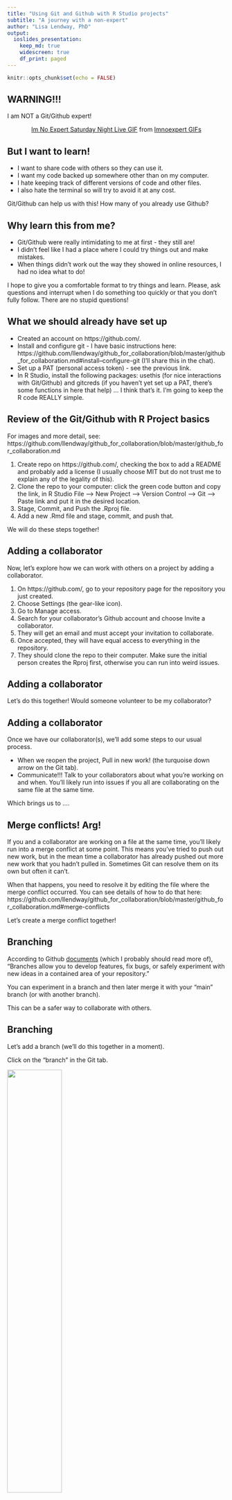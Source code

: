 ```yaml
---
title: "Using Git and Github with R Studio projects"
subtitle: "A journey with a non-expert"
author: "Lisa Lendway, PhD"
output: 
  ioslides_presentation:
    keep_md: true
    widescreen: true
    df_print: paged
---
```


```r
knitr::opts_chunk$set(echo = FALSE)
```

## WARNING!!!

I am NOT a Git/Github expert!

<center>

<div class="tenor-gif-embed" data-postid="21632152" data-share-method="host" data-width="40%" data-aspect-ratio="1.0"><a href="https://tenor.com/view/im-no-expert-saturday-night-live-im-not-apro-im-not-an-expert-iam-not-that-expert-with-it-gif-21632152">Im No Expert Saturday Night Live GIF</a> from <a href="https://tenor.com/search/imnoexpert-gifs">Imnoexpert GIFs</a></div><script type="text/javascript" async src="https://tenor.com/embed.js"></script>

</center>

## But I want to learn!

* I want to share code with others so they can use it.  
* I want my code backed up somewhere other than on my computer.  
* I hate keeping track of different versions of code and other files.  
* I also hate the terminal so will try to avoid it at any cost.

Git/Github can help us with this! How many of you already use Github? 

## Why learn this from me?

* Git/Github were really intimidating to me at first - they still are!  
* I didn't feel like I had a place where I could try things out and make mistakes.  
* When things didn't work out the way they showed in online resources, I had no idea what to do!  

I hope to give you a comfortable format to try things and learn. Please, ask questions and interrupt when I do something too quickly or that you don't fully follow. There are no stupid questions!


## What we should already have set up

* Created an account on https://github.com/.
* Install and configure git - I have basic instructions here: https://github.com/llendway/github_for_collaboration/blob/master/github_for_collaboration.md#install--configure-git (I'll share this in the chat).  
* Set up a PAT (personal access token) - see the previous link.  
* In R Studio, install the following packages: usethis (for nice interactions with Git/Github) and gitcreds (if you haven't yet set up a PAT, there's some functions in here that help) ... I think that's it. I'm going to keep the R code REALLY simple.


## Review of the Git/Github with R Project basics 

For images and more detail, see: https://github.com/llendway/github_for_collaboration/blob/master/github_for_collaboration.md

1. Create repo on https://github.com/, checking the box to add a README and probably add a license (I usually choose MIT but do not trust me to explain any of the legality of this).  
2. Clone the repo to your computer: click the green code button and copy the link, in R Studio File --> New Project --> Version Control --> Git --> Paste link and put it in the desired location.  
3. Stage, Commit, and Push the .Rproj file.  
4. Add a new .Rmd file and stage, commit, and push that.

We will do these steps together!

## Adding a collaborator

Now, let's explore how we can work with others on a project by adding a collaborator.

1. On https://github.com/, go to your repository page for the repository you just created. 
2. Choose Settings (the gear-like icon).  
3. Go to Manage access. 
4. Search for your collaborator's Github account and choose Invite a collaborator.  
5. They will get an email and must accept your invitation to collaborate. 
6. Once accepted, they will have equal access to everything in the repository.  
7. They should clone the repo to their computer. Make sure the initial person creates the Rproj first, otherwise you can run into weird issues.

## Adding a collaborator

Let's do this together! Would someone volunteer to be my collaborator?

## Adding a collaborator

Once we have our collaborator(s), we'll add some steps to our usual process. 

* When we reopen the project, Pull in new work! (the turquoise down arrow on the Git tab).
* Communicate!!! Talk to your collaborators about what you're working on and when. You'll likely run into issues if you all are collaborating on the same file at the same time. 

Which brings us to ....

## Merge conflicts! Arg!

If you and a collaborator are working on a file at the same time, you'll likely run into a merge conflict at some point. This means you've tried to push out new work, but in the mean time a collaborator has already pushed out more new work that you hadn't pulled in. Sometimes Git can resolve them on its own but often it can't.

When that happens, you need to resolve it by editing the file where the merge conflict occurred. You can see details of how to do that here: https://github.com/llendway/github_for_collaboration/blob/master/github_for_collaboration.md#merge-conflicts

Let's create a merge conflict together!

## Branching

According to Github [documents](https://docs.github.com/en/github/collaborating-with-pull-requests/proposing-changes-to-your-work-with-pull-requests/about-branches) (which I probably should read more of), "Branches allow you to develop features, fix bugs, or safely experiment with new ideas in a contained area of your repository." 

You can experiment in a branch and then later merge it with your "main" branch (or with another branch). 

This can be a safer way to collaborate with others.


## Branching

Let's add a branch (we'll do this together in a moment).

Click on the "branch" in the Git tab.  


![](images/branch.png){width="50%"}



## Branching

Give it a name and create. You'll see this after you do. 

![](images/branch_created.png){width="50%"}

You can also see the new branch on Github. Let's do these steps together.

## Branching

Now that we have a branch, let's use it. Make a change to a file in the new branch (we'll just use the README). Commit and push the changed file. On Github, you'll see a message like this:

![](images/branch_compare_pr.png){width="90%"}

If I'm collaborating, the collaborator can pull in changes to see the new branch. 

Let's do this together. Make a few commits and pushes.


## Branching - merging to main

Once we are satisfied with the work we did in our branch, we'll want to merge it back to the main branch. Go out to Github and click on the Compare & pull request button in the new branch. This is creating a pull request - asking someone (in this case yourself) to pull in the changes you're about to merge. Fill in the fields and click Create pull request.

![](images/branch_pr.png){width="50%"}

## Branching - merging to main

I could keep making changes, committing, and pushing. If I'm finished, and since I didn't make any difficult changes, it can be merged automatically - this won't always be the case.

![](images/branch_merge.png){width="90%"}

Click Merge pull request.

## Branching - merging to main w/ conflict

What if I (or my collaborator) made changes to the same file in the main branch, while I was making changes to it in the new branch? We'll have a merge conflict to resolve! Let's see those steps. First, we each make our changes and save, commit, and push.

<div class="columns-2">
![Change in new branch](images/1_change_in_new_branch.png){width="90%"}

![Change in main branch](images/2_change_in_main_branch.png){width="90%"}

</div>


## Branching - merging to main w/ conflict

In Github, click on the Compare & pull request button. This time, you'll see a screen like this - notice the red X message. Still click create pull request.

![](images/3_no_auto_merge.png){width="70%"}

## Branching - merging to main w/ conflict

On this screen, you can click the Resolve conflict button.

![](images/4_resolve_conflict.png){width="70%"}

## Branching - merging to main w/ conflict

An editor will open where you can make changes ... in this case, it's pretty easy to do it here, but I imagine this could get pretty complicated. I guess that's a good reason to do small steps in the branches so you don't run into those :)

![](images/5_conflict_editor.png){width = "70%"}
## Branching - merging to main w/ conflict

Resolve the conflict and click Mark as resolved. Now you should be able to merge pull request as before and follow to the next steps as if you didn't have a merge conflict!

![](images/6_conflict_resolved.png){width="70%"}

## Branching - merging to main

Confirm that you really do want to merge the new branch with the main branch.

![](images/branch_confirm_merge.png){width="90%"}

## Branching - merging to main

If you don't need the branch anymore, you can delete it. 

![](images/branch_delete.png){width="90%"}

Then, go back to R Studio and pull in the changes, from the main branch.Note that it still shows up in R Studio so be careful you don't do work there (I can't figure out how to get rid of it).

## Pull requests (PRs)

Once you're comfortable using these tools on your own and with some trusted collaborators, you may want to start making suggestions to other people's code - maybe add a feature in your favorite package or even just suggesting a typo fix in some documentation. That's a pull request! 

We are going to use the instructions here: https://usethis.r-lib.org/articles/articles/pr-functions.html

And we're going to make pull requests to a PR practice repo I created: https://github.com/llendway/pr_practice

## Pull requests (PRs)

We will need to load the usethis library. You should also have the gert and credentials packages installed.

```r
library(usethis)
```


## Pull requests - fork and clone

You are going to fork and clone the repo. Forking is putting it in your own Github repo and cloning it puts it on your computer. This function also sets the upstream remote to the original repo (mine, in this case) so you 

```r

```


## Pull requests (PRs)


## Pull requests (PRs)


## Pull requests (PRs)


## Resources

These slides: https://github.com/llendway/rladies_github_for_collab

My blog post, with video (thank you to my sister, Heather): https://lisalendway.netlify.app/posts/2021-02-24-gitinrstudio/

Happy Git with R by Jenny Bryan: https://happygitwithr.com/ - an amazing resource, especially after you're a little more comfortable with using Git and Github

The usethis Pull request helpers article: https://usethis.r-lib.org/articles/articles/pr-functions.html






